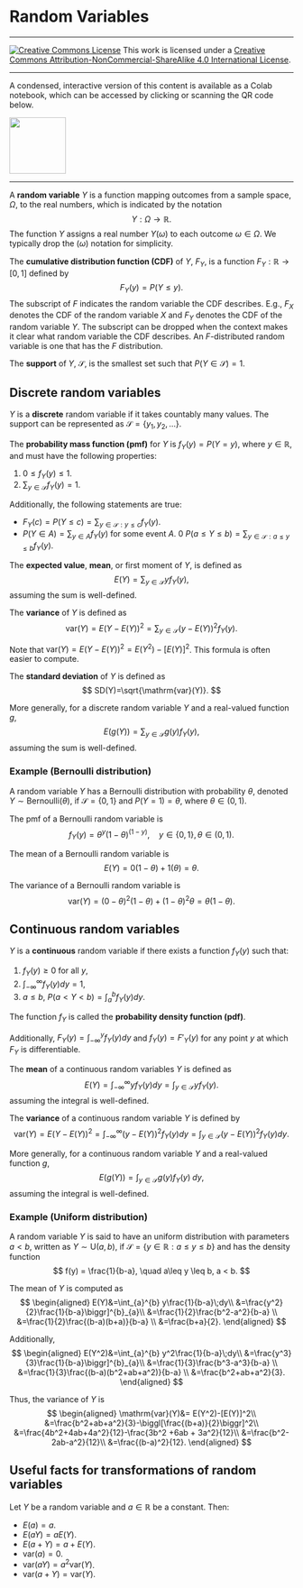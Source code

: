 # Random Variables

---

<a rel="license" href="http://creativecommons.org/licenses/by-nc-sa/4.0/"><img alt="Creative Commons License" style="border-width:0" src="https://i.creativecommons.org/l/by-nc-sa/4.0/80x15.png" /></a> This work is licensed under a <a rel="license" href="http://creativecommons.org/licenses/by-nc-sa/4.0/">Creative Commons Attribution-NonCommercial-ShareAlike 4.0 International License</a>. 

---

A condensed, interactive version of this content is available as a Colab notebook, which can be accessed by clicking or scanning the QR code below. 

<a href="https://colab.research.google.com/github/jfrench/LinearRegression/blob/master/notebooks/c-random-variables-notebook.ipynb">
<img src="https://raw.githubusercontent.com/jfrench/LinearRegression/ee3d385af063b0342ff165f3e48f3ddd7f82f04e/images/qr-random-variables.svg" width="100">
</a>

---

A **random variable** $Y$ is a function mapping outcomes from a sample space, $\Omega$, to the real numbers, which is indicated by the notation
$$
Y:\Omega\to\mathbb{R}.
$$
The function $Y$ assigns a real number $Y(\omega)$ to each outcome $\omega\in \Omega$. We typically drop the $(\omega)$ notation for simplicity.

The **cumulative distribution function (CDF)** of $Y$, $F_Y$, is a function $F_Y:\mathbb{R}\to [0,1]$ defined by 
$$
F_Y (y)=P(Y \leq y).
$$
The subscript of $F$ indicates the random variable the CDF describes. E.g., $F_X$ denotes the CDF of the random variable $X$ and $F_Y$ denotes the CDF of the random variable $Y$. The subscript can be dropped when the context makes it clear what random variable the CDF describes. An $F$-distributed random variable is one that has the $F$ distribution.

The **support** of $Y$, $\mathcal{S}$, is the smallest set such that $P(Y\in \mathcal{S})=1$.

## Discrete random variables

$Y$ is a **discrete** random variable if it takes countably many values. The support can be represented as $\mathcal{S} = \{y_1, y_2, \dots \}$.  

The **probability mass function (pmf)** for $Y$ is $f_Y (y)=P(Y=y)$, where $y\in \mathbb{R}$, and must have the following properties:

1. $0 \leq f_Y(y) \leq 1$.
2. $\sum_{y\in \mathcal{S}} f_Y(y) = 1$.

Additionally, the following statements are true:

- $F_Y(c) = P(Y \leq c) = \sum_{y\in \mathcal{S}:y \leq c} f_Y(y)$.
- $P(Y \in A) = \sum_{y \in A} f_Y(y)$ for some event $A$.
0 $P(a \leq Y \leq b) = \sum_{y\in\mathcal{S}:a\leq y\leq b} f_Y(y)$.

The **expected value**, **mean**, or first moment of $Y$, is defined as 
$$
E(Y) = \sum_{y\in \mathcal{S}} y f_Y(y),
$$
assuming the sum is well-defined.

The **variance** of $Y$ is defined as 
$$
\mathrm{var}(Y)=E(Y-E(Y))^2 = 
\sum_{y\in \mathcal{S}} (y - E(Y))^2 f_Y(y).
$$

Note that $\mathrm{var}(Y)=E(Y-E(Y))^2=E(Y^2)-[E(Y)]^2$. This formula is often easier to compute.

The **standard deviation** of $Y$ is defined as
$$
SD(Y)=\sqrt{\mathrm{var}(Y)}.
$$

More generally, for a discrete random variable $Y$ and a real-valued function $g$,
$$E(g(Y))=\sum_{y\in\mathcal{S}}g(y)f_Y(y),$$
assuming the sum is well-defined.

### Example (Bernoulli distribution) {#sec-bernoulli-distribution-example}

A random variable $Y$ has a Bernoulli distribution with probability $\theta$, denoted $Y\sim \mathsf{Bernoulli}(\theta)$, if $\mathcal{S} = \{0, 1\}$ and $P(Y = 1) = \theta$, where $\theta\in (0,1)$.

The pmf of a Bernoulli random variable is 
$$
f_Y(y) = \theta^y (1-\theta)^{(1-y)},\quad y\in \{0, 1\}, \theta \in (0, 1).
$$

The mean of a Bernoulli random variable is 
$$
E(Y)=0(1-\theta )+1(\theta)=\theta.
$$

The variance of a Bernoulli random variable is 
$$
\mathrm{var}(Y)=(0-\theta)^2(1-\theta)+(1-\theta)^2\theta = \theta(1-\theta).
$$

## Continuous random variables

$Y$ is a **continuous** random variable if there exists a function $f_Y (y)$ such that: 

1. $f_Y (y)\geq 0$ for all $y$,
2. $\int_{-\infty}^\infty f_Y (y)  dy = 1$,
3. $a\leq b$, $P(a<Y<b)=\int_a^b f_Y (y)  dy$.  

The function $f_Y$ is called the **probability density function (pdf)**.  

Additionally, $F_Y (y)=\int_{-\infty}^y f_Y (y)  dy$ and $f_Y (y)=F'_Y(y)$ for any point $y$ at which $F_Y$ is differentiable. 

The **mean** of a continuous random variables $Y$ is defined as 
$$
E(Y) =
\int_{-\infty}^{\infty} y f_Y(y)  dy =
\int_{y\in\mathcal{S}} y f_Y(y).
$$
assuming the integral is well-defined.

The **variance** of a continuous random variable $Y$ is defined by 
$$
\mathrm{var}(Y)=
E(Y-E(Y))^2=\int_{-\infty}^{\infty} (y - E(Y))^2 f_Y(y)  dy =
\int_{y\in\mathcal{S}} (y - E(Y))^2 f_Y(y) dy.
$$

More generally, for a continuous random variable $Y$ and a real-valued function $g$,
$$E(g(Y))=\int_{y\in\mathcal{S}}g(y)f_Y(y)\;dy,$$
assuming the integral is well-defined.

### Example (Uniform distribution)

A random variable $Y$ is said to have an uniform distribution with parameters $a<b$, written as $Y \sim \mathsf{U}(a, b)$, if $\mathcal{S} = \{y\in \mathbb{R}:a\leq y \leq b\}$ and has the density function
$$
f(y) = \frac{1}{b-a}, \quad a\leq y \leq b, a < b.
$$

The mean of $Y$ is computed as
$$
\begin{aligned}
E(Y)&=\int_{a}^{b} y\frac{1}{b-a}\;dy\\
&=\frac{y^2}{2}\frac{1}{b-a}\biggr]^{b}_{a}\\
&=\frac{1}{2}\frac{b^2-a^2}{b-a} \\
&=\frac{1}{2}\frac{(b-a)(b+a)}{b-a} \\
&=\frac{b+a}{2}.
\end{aligned}
$$

Additionally, 
$$
\begin{aligned}
E(Y^2)&=\int_{a}^{b} y^2\frac{1}{b-a}\;dy\\
&=\frac{y^3}{3}\frac{1}{b-a}\biggr]^{b}_{a}\\
&=\frac{1}{3}\frac{b^3-a^3}{b-a} \\
&=\frac{1}{3}\frac{(b-a)(b^2+ab+a^2)}{b-a} \\
&=\frac{b^2+ab+a^2}{3}.
\end{aligned}
$$

Thus, the variance of $Y$ is 
$$
\begin{aligned}
\mathrm{var}(Y)&=
E(Y^2)-[E(Y)]^2\\
&=\frac{b^2+ab+a^2}{3}-\biggl[\frac{(b+a)}{2}\biggr]^2\\
&=\frac{4b^2+4ab+4a^2}{12}-\frac{3b^2 +6ab + 3a^2}{12}\\
&=\frac{b^2-2ab-a^2}{12}\\
&=\frac{(b-a)^2}{12}.
\end{aligned}
$$

## Useful facts for transformations of random variables

Let $Y$ be a random variable and $a\in\mathbb{R}$ be a constant. Then:

- $E(a) = a$. 
- $E(aY) = a E(Y)$.
- $E(a + Y) = a + E(Y)$.
- $\mathrm{var}(a) = 0$.
- $\mathrm{var}(aY) = a^2 \mathrm{var}(Y)$.
- $\mathrm{var}(a + Y) = \mathrm{var}(Y)$.